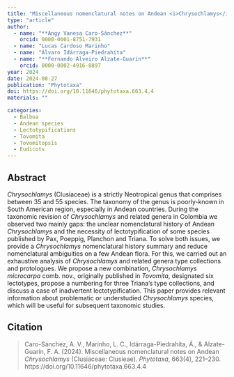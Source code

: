 ```yaml
---
title: "Miscellaneous nomenclatural notes on Andean <i>Chrysochlamys</i> (Clusiaceae: Clusieae)"
type: "article"
author:
  - name: "**Angy Vanesa Caro-Sánchez**"
    orcid: 0000-0001-8751-7931
  - name: "Lucas Cardoso Marinho"
  - name: "Álvaro Idárraga-Piedrahíta"
  - name: "**Fernando Alveiro Alzate-Guarin**"
    orcid: 0000-0002-4916-8897
year: 2024
date: 2024-08-27
publication: "Phytotaxa"
doi: https://doi.org/10.11646/phytotaxa.663.4.4
materials: ""

categories:
  - Balboa
  - Andean species
  - Lectotypifications
  - Tovomita
  - Tovomitopsis
  - Eudicots
---
```


## Abstract

*Chrysochlamys* (Clusiaceae) is a strictly Neotropical genus that comprises between 35 and 55 species. The taxonomy of the genus is poorly-known in South American region, especially in Andean countries. During the taxonomic revision of *Chrysochlamys* and related genera in Colombia we observed two mainly gaps: the unclear nomenclatural history of Andean *Chrysochlamys* and the necessity of lectotypification of some species published by Pax, Poeppig, Planchon and Triana. To solve both issues, we provide a *Chrysochlamys* nomenclatural history summary and reduce nomenclatural ambiguities on a few Andean flora. For this, we carried out an exhaustive analysis of *Chrysochlamys* and related genera type collections and protologues. We propose a new combination, *Chrysochlamys microcarpa* comb. nov., originally published in *Tovomita*, designated six lectotypes, propose a numbering for three Triana’s type collections, and discuss a case of inadvertent lectotypification. This paper provides relevant information about problematic or understudied *Chrysochlamys* species, which will be useful for subsequent taxonomic studies.

## Citation

> Caro-Sánchez, A. V., Marinho, L. C., Idárraga-Piedrahíta, Á., & Alzate-Guarín, F. A. (2024). Miscellaneous nomenclatural notes on Andean *Chrysochlamys* (Clusiaceae: Clusieae). *Phytotaxa*, 663(4), 221–230. https://doi.org/10.11646/phytotaxa.663.4.4
